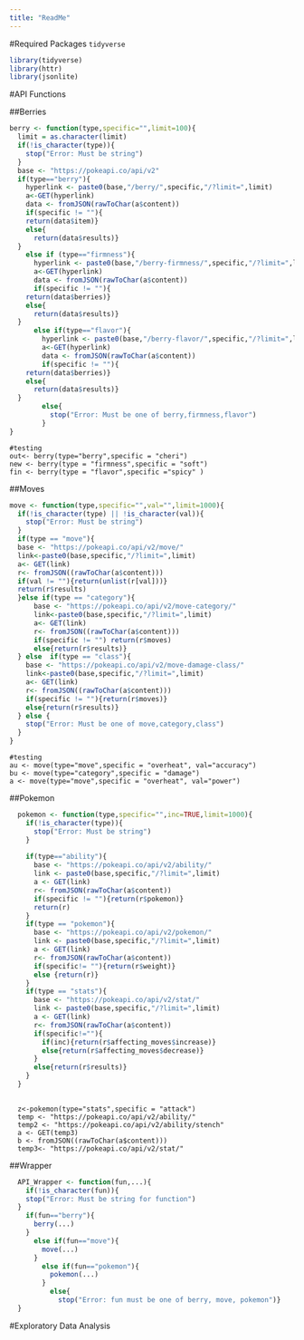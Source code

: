 ```yaml
---
title: "ReadMe"
---
```


#Required Packages
`tidyverse`


```r
library(tidyverse)
library(httr)
library(jsonlite)
```
#API Functions

##Berries
```r
berry <- function(type,specific="",limit=100){
  limit = as.character(limit)
  if(!is_character(type)){
    stop("Error: Must be string")
  }
  base <- "https://pokeapi.co/api/v2"
  if(type=="berry"){
    hyperlink <- paste0(base,"/berry/",specific,"/?limit=",limit)
    a<-GET(hyperlink)
    data <- fromJSON(rawToChar(a$content))
    if(specific != ""){
    return(data$item)}
    else{
      return(data$results)}
  }
    else if (type=="firmness"){
      hyperlink <- paste0(base,"/berry-firmness/",specific,"/?limit=",limit)
      a<-GET(hyperlink)
      data <- fromJSON(rawToChar(a$content))
      if(specific != ""){
    return(data$berries)}
    else{
      return(data$results)}
  }
      else if(type=="flavor"){
        hyperlink <- paste0(base,"/berry-flavor/",specific,"/?limit=",limit)
        a<-GET(hyperlink)
        data <- fromJSON(rawToChar(a$content))
        if(specific != ""){
    return(data$berries)}
    else{
      return(data$results)}
  }
        else{
          stop("Error: Must be one of berry,firmness,flavor")
        }
}
```
```
#testing
out<- berry(type="berry",specific = "cheri")
new <- berry(type = "firmness",specific = "soft")
fin <- berry(type = "flavor",specific ="spicy" )

```


##Moves
```r
move <- function(type,specific="",val="",limit=1000){
  if(!is_character(type) || !is_character(val)){
    stop("Error: Must be string")
  }
  if(type == "move"){
  base <- "https://pokeapi.co/api/v2/move/"
  link<-paste0(base,specific,"/?limit=",limit)
  a<- GET(link)
  r<- fromJSON((rawToChar(a$content)))
  if(val != ""){return(unlist(r[val]))}
  return(r$results)
  }else if(type == "category"){
      base <- "https://pokeapi.co/api/v2/move-category/"
      link<-paste0(base,specific,"/?limit=",limit)
      a<- GET(link)
      r<- fromJSON((rawToChar(a$content)))
      if(specific != "") return(r$moves)
      else{return(r$results)}
  } else  if(type == "class"){
    base <- "https://pokeapi.co/api/v2/move-damage-class/"
    link<-paste0(base,specific,"/?limit=",limit)
    a<- GET(link)
    r<- fromJSON((rawToChar(a$content)))
    if(specific != ""){return(r$moves)}
    else{return(r$results)}
  } else {
    stop("Error: Must be one of move,category,class")
  }
}
```
```
#testing
au <- move(type="move",specific = "overheat", val="accuracy")
bu <- move(type="category",specific = "damage")
a <- move(type="move",specific = "overheat", val="power")
```

##Pokemon
```r
  pokemon <- function(type,specific="",inc=TRUE,limit=1000){
    if(!is_character(type)){
      stop("Error: Must be string")
    } 
  
    if(type=="ability"){
      base <- "https://pokeapi.co/api/v2/ability/"
      link <- paste0(base,specific,"/?limit=",limit)
      a <- GET(link)
      r<- fromJSON(rawToChar(a$content))
      if(specific != ""){return(r$pokemon)}
      return(r)
    }
    if(type == "pokemon"){
      base <- "https://pokeapi.co/api/v2/pokemon/"
      link <- paste0(base,specific,"/?limit=",limit)
      a <- GET(link)
      r<- fromJSON(rawToChar(a$content))
      if(specific!= ""){return(r$weight)}
      else {return(r)}
    }
    if(type == "stats"){
      base <- "https://pokeapi.co/api/v2/stat/"
      link <- paste0(base,specific,"/?limit=",limit)
      a <- GET(link)
      r<- fromJSON(rawToChar(a$content))
      if(specific!=""){
        if(inc){return(r$affecting_moves$increase)}
        else{return(r$affecting_moves$decrease)}
      }
      else{return(r$results)}
    }
  }
  
```

```
  z<-pokemon(type="stats",specific = "attack")
  temp <- "https://pokeapi.co/api/v2/ability/"
  temp2 <- "https://pokeapi.co/api/v2/ability/stench"
  a <- GET(temp3)
  b <- fromJSON((rawToChar(a$content)))
  temp3<- "https://pokeapi.co/api/v2/stat/"
```


##Wrapper
```r
  API_Wrapper <- function(fun,...){
    if(!is_character(fun)){
    stop("Error: Must be string for function")
  }
    if(fun=="berry"){
      berry(...)
    }
      else if(fun=="move"){
        move(...)
      }
        else if(fun=="pokemon"){
          pokemon(...)
        }
          else{
            stop("Error: fun must be one of berry, move, pokemon")}
  }
```

#Exploratory Data Analysis
